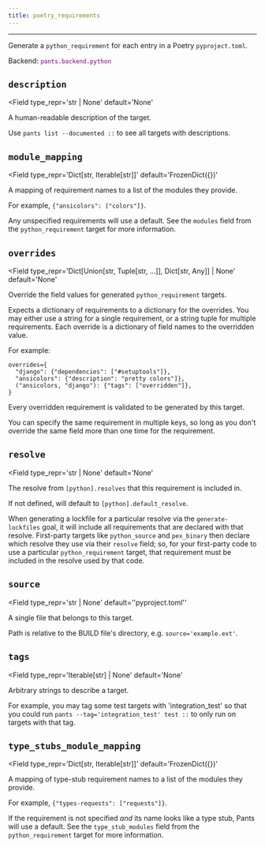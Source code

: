 ```yaml
---
title: poetry_requirements
---
```



---

Generate a `python_requirement` for each entry in a Poetry `pyproject.toml`.

Backend: <span style="color: purple"><code>pants.backend.python</code></span>

## `description`

<Field
  type_repr='str | None'
  default='None'
>
A human-readable description of the target.

Use `pants list --documented ::` to see all targets with descriptions.
</Field>

## `module_mapping`

<Field
  type_repr='Dict[str, Iterable[str]]'
  default='FrozenDict({})'
>
A mapping of requirement names to a list of the modules they provide.

For example, `{"ansicolors": ["colors"]}`.

Any unspecified requirements will use a default. See the `modules` field from the `python_requirement` target for more information.
</Field>

## `overrides`

<Field
  type_repr='Dict[Union[str, Tuple[str, ...]], Dict[str, Any]] | None'
  default='None'
>
Override the field values for generated `python_requirement` targets.

Expects a dictionary of requirements to a dictionary for the overrides. You may either use a string for a single requirement, or a string tuple for multiple requirements. Each override is a dictionary of field names to the overridden value.

For example:

```
overrides={
  "django": {"dependencies": ["#setuptools"]},
  "ansicolors": {"description": "pretty colors"]},
  ("ansicolors, "django"): {"tags": ["overridden"]},
}

```

Every overridden requirement is validated to be generated by this target.

You can specify the same requirement in multiple keys, so long as you don't override the same field more than one time for the requirement.
</Field>

## `resolve`

<Field
  type_repr='str | None'
  default='None'
>
The resolve from `[python].resolves` that this requirement is included in.

If not defined, will default to `[python].default_resolve`.

When generating a lockfile for a particular resolve via the `generate-lockfiles` goal, it will include all requirements that are declared with that resolve. First-party targets like `python_source` and `pex_binary` then declare which resolve they use via their `resolve` field; so, for your first-party code to use a particular `python_requirement` target, that requirement must be included in the resolve used by that code.
</Field>

## `source`

<Field
  type_repr='str | None'
  default='&#x27;pyproject.toml&#x27;'
>
A single file that belongs to this target.

Path is relative to the BUILD file's directory, e.g. `source='example.ext'`.
</Field>

## `tags`

<Field
  type_repr='Iterable[str] | None'
  default='None'
>
Arbitrary strings to describe a target.

For example, you may tag some test targets with 'integration_test' so that you could run `pants --tag='integration_test' test ::` to only run on targets with that tag.
</Field>

## `type_stubs_module_mapping`

<Field
  type_repr='Dict[str, Iterable[str]]'
  default='FrozenDict({})'
>
A mapping of type-stub requirement names to a list of the modules they provide.

For example, `{"types-requests": ["requests"]}`.

If the requirement is not specified _and_ its name looks like a type stub, Pants will use a default. See the `type_stub_modules` field from the `python_requirement` target for more information.

</Field>